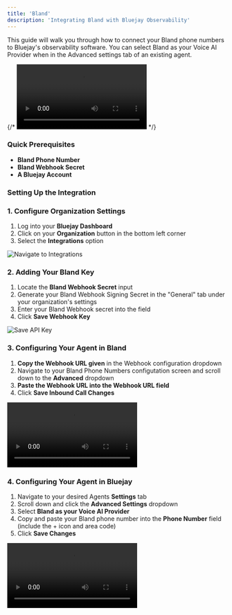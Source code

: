 ```yaml
---
title: 'Bland'
description: 'Integrating Bland with Bluejay Observability'
---
```



This guide will walk you through how to connect your Bland phone numbers to Bluejay's observability software. You can select Bland as your Voice AI Provider when in the Advanced settings tab of an existing agent.

{/* <video controls className="w-full aspect-video rounded-xl" src="/videos/retell-integration.mp4"></video> */}


### Quick Prerequisites

- **Bland Phone Number**
- **Bland Webhook Secret**
- **A Bluejay Account**

### Setting Up the Integration

### 1. Configure Organization Settings

1. Log into your **Bluejay Dashboard**
2. Click on your **Organization** button in the bottom left corner
3. Select the **Integrations** option 


![Navigate to Integrations](/images/integrations.png)

### 2. Adding Your Bland Key

1. Locate the **Bland Webhook Secret** input
2. Generate your Bland Webhook Signing Secret in the "General" tab under your organization's settings
3. Enter your Bland Webhook secret into the field 
3. Click **Save Webhook Key**

![Save API Key](/images/enter-vapi.png)

### 3. Configuring Your Agent in Bland

1. **Copy the Webhook URL given** in the Webhook configuration dropdown 
2. Navigate to your Bland Phone Numbers configutation screen and scroll down to the **Advanced** dropdown
3. **Paste the Webhook URL into the Webhook URL field**
4. Click **Save Inbound Call Changes**


<video controls className="w-full aspect-video rounded-xl" src="/videos/configure-vapi-agent.mov"></video>

### 4. Configuring Your Agent in Bluejay

1. Navigate to your desired Agents **Settings** tab
2. Scroll down and click the **Advanced Settings** dropdown
3. Select **Bland as your Voice AI Provider** 
4. Copy and paste your Bland phone number into the **Phone Number** field (include the + icon and area code)
5. Click **Save Changes**

<video controls className="w-full aspect-video rounded-xl" src="/videos/configure-vapi.mov"></video>







